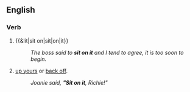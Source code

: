 ==English==

===Verb===
{{en-verb|inf=[[sit on]] [[it]]|sits on it|sitting on it|sat on it}}

# {{&lit|sit on|sit|on|it}}
#: ''The boss said to '''sit on it''' and I tend to agree, it is too soon to begin.''
# {{idiomatic}} [[up yours]] or [[back off]].
#: ''Joanie said, '''"Sit on it''', Richie!"''